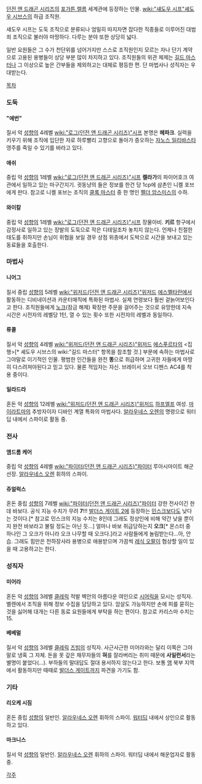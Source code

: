 [[던전 앤 드래곤 시리즈]]의 [[포가튼 렐름]] 세계관에 등장하는 인물. [[wiki:"섀도우 시프"셰도우 시브스]]의 하급 조직원.

섀도우 시프는 도둑 조직으로 분류되나 엄밀히 따지자면 잡다한 직종들로 이루어진 대범죄 조직으로 불러야 마땅하다. 다루는 분야 또한 상당히 넓다.

일반 요원들은 그 수가 천단위를 넘어가지만 스스로 조직원인지 모르는 자나 단기 계약으로 고용된 용병들이 상당 부분 많이 차지하고 있다. 조직원들의 위관 체제는 [[길드 마스터]]나 그 이상으로 높은 간부들을 제외하고는 대체로 평등한 편. 단 마법사나 성직자는 우대받는다. 

[[목차]]
=== 도둑 ===
==== "에번" ====
질서 악 [[성향]]의 4레벨 [[wiki:"로그(던전 앤 드래곤 시리즈)"시프]]
본명은 '''헤파크'''. 실력을 키우기 위해 조직에 입단한 자로 하루빨리 고향으로 돌아가 증오하는 [[자노스 일리바스타]] 영주를 죽일 수 있기를 바라고 있다.
==== 애쉬 ====
중립 악 [[성향]]의 1레벨 [[wiki:"로그(던전 앤 드래곤 시리즈)"시프]]
'''켈라가'''의 파이어호크 여관에서 일하고 있는 마구간지기. 귓동냥의 들은 정보를 한건 당 1cp에 삼촌인 니켈 포브에게 판다. 참고로 니켈 포브는 조직의 [[클록 마스터]] 중 한 명인 [[펠더 암스미스]]의 수하. 
==== 와이칼 ====
중립 악 [[성향]]의 1레벨 [[wiki:"로그(던전 앤 드래곤 시리즈)"시프]]
장물아비. '''키르''' 항구에서 감정사로 일하고 있는 장발의 도둑으로 작은 디테일조차 놓치지 않는다. 언제나 친절한 태도를 취하지만 손님이 위협을 보일 경우 상점 위층에서 도박으로 시간을 보내고 있는 동료들을 호출한다.

=== 마법사 ===
==== 니어그 ====
질서 중립 [[성향]]의 5레벨 [[wiki:"위저드(던전 앤 드래곤 시리즈)"위저드]]
[[에스멜타란]]에서 활동하는 디비네이션과 카운터매직에 특화된 마법사. 실제 연령보다 훨씬 겉늙어보인다고 한다. 조직원들에게 [[노크]](잠금 해제) 확장판 주문을 걸어주는 것으로 유망한데 지속시간은 시전자의 레벨당 1턴, 열 수 있는 횟수 또한 시전자의 레벨과 동일하다.
==== 류콜 ====
질서 악 [[성향]]의 4레벨 [[wiki:"위저드(던전 앤 드래곤 시리즈)"위저드]]
[[에스푸르타]]의 <집행>[* 셰도우 시브스의 wiki:"길드 마스터" 항목을 참조할 것.] 부문에 속하는 마법사로 그야말로 이기적인 인물. 평범한 인간들을 완전 '''똥'''으로 취급하며 고귀한 자들에게 마땅히 다스려져야된다고 믿고 있다. 물론 적임자는 자신. 브레이서 오브 디펜스 AC4를 착용 중이다.
==== 일라드라 ====
혼돈 악 [[성향]]의 12레벨 [[wiki:"위저드(던전 앤 드래곤 시리즈)"위저드]]
[[하프엘프]] 여성. [[마이라트마]]의 추방자이자 디바인 계열 특화의 마법사다. [[알라우네스 오렌]]의 명령으로 워터딥 내에서 스파이로 활동 중.

=== 전사 ===
==== 앰드롬 케어 ====
중립 악 [[성향]]의 4레벨 [[wiki:"파이터(던전 앤 드래곤 시리즈)"파이터]]
루아시마이트 해군 선장. [[알라우네스 오렌]] 휘하의 스파이.
==== 쥬얼럭스 ====
혼돈 중립 [[성향]]의 7레벨 [[wiki:"파이터(던전 앤 드래곤 시리즈)"파이터]]
강한 전사이긴 한데 바보다. 공식 지능 수치가 무려 '''7'''!!! [[발더스 게이트 2]]에 등장하는 [[민스크]]보다도 낮다는 것이다.[* 참고로 민스크의 지능 수치는 8인데 그래도 정상인에 비해 약간 낮을 뿐이지 완전 바보라고 불릴 정도는 아닌 듯...] 얼마나 바보 취급당하는지 '''오크'''[* 몬스터 중 하나인 그 오크가 아니라 오크 나무할 때 오크다.]라고 사람들에게 놀림받는다...아, 안습. 그래도 힘만은 천하장사라 용병으로 애용받으며 가끔씩 [[레식 오팔]]이 협상할 일이 있을 때 고용하고는 한다.

=== 성직자 ===
==== 미어라 ====
혼돈 악 [[성향]]의 3레벨 [[클레릭]]
적발 벽안의 아름다운 여인으로 [[시어릭]]을 모시는 성직자. 벨렌에서 조직을 위해 정보 수집을 담당하고 있다. 암살도 가능하지만 손에 피를 묻히는 것을 싫어해 대개는 다른 동료 요원들에게 부탁을 하는 편이다. 참고로 카리스마 수치는 15.
==== 베베멀 ====
질서 악 [[성향]]의 3레벨 [[클레릭]]
[[즈빔]]의 성직자. 사근사근한 미어라와는 달리 이쪽은 그야말로 냉혹 그 자체. 돈을 못 갚은 채무자들의 '''혀'''를 잘라버리는 취미 때문에 '''사일런서'''라는 별명이 붙었다(...). 부하들의 말대답도 절대 용서하지 않는다고 한다. 보통 [[앰]] 북부 지역에서 활동하지만 때때로 [[발더스 게이트]]까지 파견을 가기도 함.

=== 기타 ===
==== 리오케 시짐 ====
혼돈 중립 [[성향]]의 일반인.
[[알라우네스 오렌]] 휘하의 스파이. [[워터딥]] 내에서 상인으로 활동하고 있다.
==== 마크니스 ====
질서 악 [[성향]]의 일반인.
[[알라우네스 오렌]] 휘하의 스파이. 워터딥 내에서 해운업자로 활동 중.

[[각주]]
